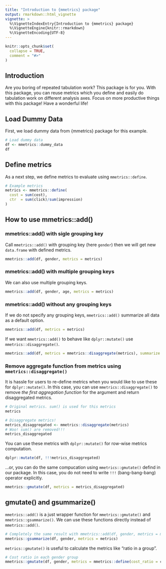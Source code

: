 ```yaml
---
title: "Introduction to {mmetrics} package"
output: rmarkdown::html_vignette
vignette: >
  %\VignetteIndexEntry{Introduction to {mmetrics} package}
  %\VignetteEngine{knitr::rmarkdown}
  %\VignetteEncoding{UTF-8}
---
```


```r
knitr::opts_chunk$set(
  collapse = TRUE,
  comment = "#>"
)
```

## Introduction
Are you boring of repeated tabulation work? This package is for you.
With this package, you can reuse metrics which you define and easily do tabulation work on different analysis axes.
Focus on more productive things with this package! Have a wonderful life!

## Load Dummy Data

First, we load dummy data from {mmetrics} package for this example.
```r
# Load dummy data
df <- mmetrics::dummy_data
df
```

## Define metrics
As a next step, we define metrics to evaluate using `mmetrics::define`. 
```r
# Example metrics
metrics <- mmetrics::define(
  cost = sum(cost),
  ctr  = sum(click)/sum(impression)
)
```

## How to use mmetrics::add() 

### mmetrics::add() with sigle grouping key

Call `mmetrics::add()` with grouping key (here `gender`) then we will get new `data.frame` with defined metrics.
```r
mmetrics::add(df, gender, metrics = metrics)
```

### mmetrics::add() with multiple grouping keys
We can also use multiple grouping keys.
```r
mmetrics::add(df, gender, age, metrics = metrics)
```

### mmetrics::add() without any grouping keys
If we do not specify any grouping keys, `mmetrics::add()` summarize all data as a default option.
```r
mmetrics::add(df, metrics = metrics)
```

If we want `mmetrics::add()` to behave like `dplyr::mutate()` use `mmetrics::disaggregate()`.
```r
mmetrics::add(df, metrics = mmetrics::disaggregate(metrics), summarize = FALSE)
```


### Remove aggregate function from metrics using `mmetrics::disaggregate()`
It is hassle for users to re-define metrics when you would like to use these for `dplyr::mutate()`.
In this case, you can use `mmetrics::disaggregate()` to remove *the first aggregation function* for the argument and return disaggregated metrics.

```r
# Original metrics. sum() is used for this metrics
metrics
```

```r
# Disaggregate metrics!
metrics_disaggregated <- mmetrics::disaggregate(metrics)
# Woo! sum() are removed!!!
metrics_disaggregated
```

You can use these metrics with `dplyr::mutate()` for row-wise metrics computation.
```r
dplyr::mutate(df, !!!metrics_disaggregated)
```

...or, you can do the same compucation using `mmetrics::gmutate()` defind in our package.
In this case, you do not need to write `!!!` (bang-bang-bang) operator explicitly.
```r
mmetrics::gmutate(df, metrics = metrics_disaggregated)
```

## gmutate() and gsummarize()

`mmetrics::add()` is a just wrapper function for `mmetrics::gmutate()` and `mmetrics::gsummarize()`.
We can use these functions directly instead of `mmetrics::add()`.

```r
# Completely the same result with mmetrics::add(df, gender, metrics = metrics)
mmetrics::gsummarize(df, gender, metrics = metrics)
```


`metrics::gmutate()` is useful to calculate the metrics like "ratio in a group".
```r
# Cost ratio in each gender group
mmetrics::gmutate(df, gender, metrics = mmetrics::define(cost_ratio = cost/sum(cost)))
```

